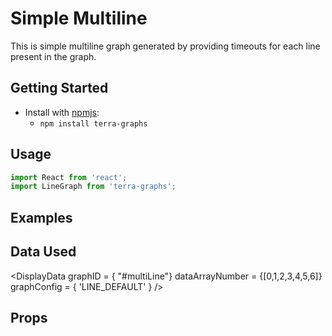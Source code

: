 
# Simple Multiline
This is simple multiline graph generated by providing timeouts for each line present in the graph.

## Getting Started

- Install with [npmjs](https://www.npmjs.com):
  - `npm install terra-graphs`

## Usage

```jsx
import React from 'react';
import LineGraph from 'terra-graphs';
```
## Examples
<LineGraph />

## Data Used
<DisplayData graphID = { "#multiLine"} dataArrayNumber = {[0,1,2,3,4,5,6]} graphConfig = { 'LINE_DEFAULT' } />

## Props
<PropsTable />